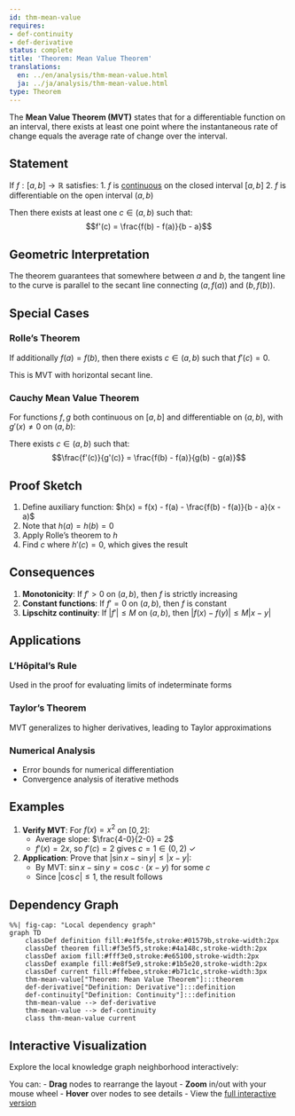 ```yaml
---
id: thm-mean-value
requires:
- def-continuity
- def-derivative
status: complete
title: 'Theorem: Mean Value Theorem'
translations:
  en: ../en/analysis/thm-mean-value.html
  ja: ../ja/analysis/thm-mean-value.html
type: Theorem
---
```


The **Mean Value Theorem (MVT)** states that for a differentiable function on an interval, there exists at least one point where the instantaneous rate of change equals the average rate of change over the interval.

## Statement

If $f: [a,b] \to \mathbb{R}$ satisfies:
1. $f$ is [continuous](def-continuity.qmd) on the closed interval $[a,b]$
2. $f$ is differentiable on the open interval $(a,b)$

Then there exists at least one $c \in (a,b)$ such that:
$$f'(c) = \frac{f(b) - f(a)}{b - a}$$

## Geometric Interpretation

The theorem guarantees that somewhere between $a$ and $b$, the tangent line to the curve is parallel to the secant line connecting $(a, f(a))$ and $(b, f(b))$.

## Special Cases

### Rolle's Theorem
If additionally $f(a) = f(b)$, then there exists $c \in (a,b)$ such that $f'(c) = 0$.

This is MVT with horizontal secant line.

### Cauchy Mean Value Theorem
For functions $f, g$ both continuous on $[a,b]$ and differentiable on $(a,b)$, with $g'(x) \neq 0$ on $(a,b)$:

There exists $c \in (a,b)$ such that:
$$\frac{f'(c)}{g'(c)} = \frac{f(b) - f(a)}{g(b) - g(a)}$$

## Proof Sketch

1. Define auxiliary function: $h(x) = f(x) - f(a) - \frac{f(b) - f(a)}{b - a}(x - a)$
2. Note that $h(a) = h(b) = 0$
3. Apply Rolle's theorem to $h$
4. Find $c$ where $h'(c) = 0$, which gives the result

## Consequences

1. **Monotonicity**: If $f' > 0$ on $(a,b)$, then $f$ is strictly increasing
2. **Constant functions**: If $f' = 0$ on $(a,b)$, then $f$ is constant
3. **Lipschitz continuity**: If $|f'| \leq M$ on $(a,b)$, then $|f(x) - f(y)| \leq M|x - y|$

## Applications

### L'Hôpital's Rule
Used in the proof for evaluating limits of indeterminate forms

### Taylor's Theorem
MVT generalizes to higher derivatives, leading to Taylor approximations

### Numerical Analysis
- Error bounds for numerical differentiation
- Convergence analysis of iterative methods

## Examples

1. **Verify MVT**: For $f(x) = x^2$ on $[0,2]$:
   - Average slope: $\frac{4-0}{2-0} = 2$
   - $f'(x) = 2x$, so $f'(c) = 2$ gives $c = 1 \in (0,2)$ ✓

2. **Application**: Prove that $|\sin x - \sin y| \leq |x - y|$:
   - By MVT: $\sin x - \sin y = \cos c \cdot (x - y)$ for some $c$
   - Since $|\cos c| \leq 1$, the result follows

## Dependency Graph

```mermaid
%%| fig-cap: "Local dependency graph"
graph TD
    classDef definition fill:#e1f5fe,stroke:#01579b,stroke-width:2px
    classDef theorem fill:#f3e5f5,stroke:#4a148c,stroke-width:2px
    classDef axiom fill:#fff3e0,stroke:#e65100,stroke-width:2px
    classDef example fill:#e8f5e9,stroke:#1b5e20,stroke-width:2px
    classDef current fill:#ffebee,stroke:#b71c1c,stroke-width:3px
    thm-mean-value["Theorem: Mean Value Theorem"]:::theorem
    def-derivative["Definition: Derivative"]:::definition
    def-continuity["Definition: Continuity"]:::definition
    thm-mean-value --> def-derivative
    thm-mean-value --> def-continuity
    class thm-mean-value current
```

## Interactive Visualization

Explore the local knowledge graph neighborhood interactively:

::: {.graph-viz data-id="thm-mean-value" data-width="700" data-height="500"}
:::

You can:
- **Drag** nodes to rearrange the layout
- **Zoom** in/out with your mouse wheel
- **Hover** over nodes to see details
- View the [full interactive version](../../output/interactive/thm-mean-value.html){target="_blank"}
